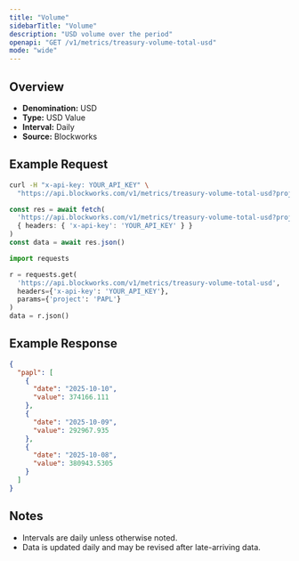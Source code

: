 ```yaml
---
title: "Volume"
sidebarTitle: "Volume"
description: "USD volume over the period"
openapi: "GET /v1/metrics/treasury-volume-total-usd"
mode: "wide"
---
```


## Overview

- **Denomination:** USD
- **Type:** USD Value
- **Interval:** Daily
- **Source:** Blockworks

## Example Request

<CodeGroup>

```bash cURL
curl -H "x-api-key: YOUR_API_KEY" \
  "https://api.blockworks.com/v1/metrics/treasury-volume-total-usd?project=PAPL"
```

```typescript TypeScript
const res = await fetch(
  'https://api.blockworks.com/v1/metrics/treasury-volume-total-usd?project=PAPL',
  { headers: { 'x-api-key': 'YOUR_API_KEY' } }
)
const data = await res.json()
```

```python Python
import requests

r = requests.get(
  'https://api.blockworks.com/v1/metrics/treasury-volume-total-usd',
  headers={'x-api-key': 'YOUR_API_KEY'},
  params={'project': 'PAPL'}
)
data = r.json()
```

</CodeGroup>

## Example Response

```json
{
  "papl": [
    {
      "date": "2025-10-10",
      "value": 374166.111
    },
    {
      "date": "2025-10-09",
      "value": 292967.935
    },
    {
      "date": "2025-10-08",
      "value": 380943.5305
    }
  ]
}
```

## Notes
- Intervals are daily unless otherwise noted.
- Data is updated daily and may be revised after late-arriving data.